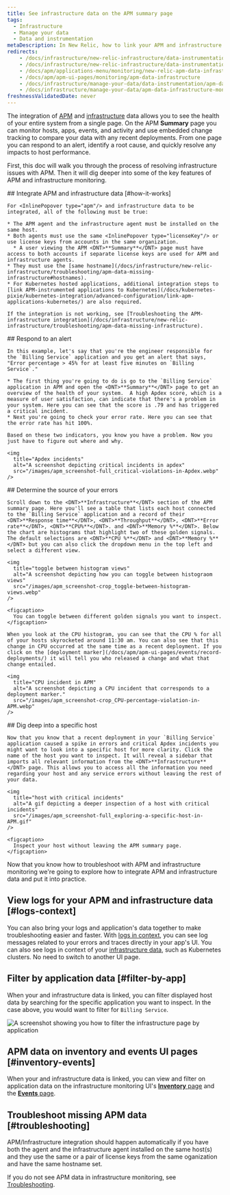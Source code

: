 ```yaml
---
title: See infrastructure data on the APM summary page
tags:
  - Infrastructure
  - Manage your data
  - Data and instrumentation
metaDescription: In New Relic, how to link your APM and infrastructure data together. 
redirects:
    - /docs/infrastructure/new-relic-infrastructure/data-instrumentation/infra-apm-overview
    - /docs/infrastructure/new-relic-infrastructure/data-instrumentation/new-relic-apm-data-infrastructure
    - /docs/apm/applications-menu/monitoring/new-relic-apm-data-infrastructure
    - /docs/apm/apm-ui-pages/monitoring/apm-data-infrastructure
    - /docs/infrastructure/manage-your-data/data-instrumentation/apm-data-infrastructure-monitoring
    - /docs/infrastructure/manage-your-data/apm-data-infrastructure-monitoring
freshnessValidatedDate: never
---
```


The integration of [APM](/docs/apm/new-relic-apm/getting-started/welcome-new-relic-apm) and [infrastructure](/docs/infrastructure/new-relic-infrastructure/getting-started/welcome-new-relic-infrastructure) data allows you to see the health of your entire system from a single page. On the APM <DNT>**Summary**</DNT> page you can monitor hosts, apps, events, and <InlinePopover type="alerts"/> activity and use embedded change tracking to compare your data with any recent deployments. From one page you can respond to an alert, identify a root cause, and quickly resolve any impacts to host performance.

First, this doc will walk you through the process of resolving infrastructure issues with APM. Then it will dig deeper into some of the key features of APM and infrastructure monitoring.

<Steps>
  <Step>
    ## Integrate APM and infrastructure data [#how-it-works]

    For <InlinePopover type="apm"/> and infrastructure data to be integrated, all of the following must be true:

    * The APM agent and the infrastructure agent must be installed on the same host.
    * Both agents must use the same <InlinePopover type="licenseKey"/> or use license keys from accounts in the same organization.
      * A user viewing the APM <DNT>**Summary**</DNT> page must have access to both accounts if separate license keys are used for APM and infrastructure agents.
    * They must use the [same hostname](/docs/infrastructure/new-relic-infrastructure/troubleshooting/apm-data-missing-infrastructure#hostnames).
    * For Kubernetes hosted applications, additional integration steps to [link APM-instrumented applications to Kubernetes](/docs/kubernetes-pixie/kubernetes-integration/advanced-configuration/link-apm-applications-kubernetes/) are also required.

    If the integration is not working, see [Troubleshooting the APM-infrastructure integration](/docs/infrastructure/new-relic-infrastructure/troubleshooting/apm-data-missing-infrastructure).
  </Step>

  <Step>
    ## Respond to an alert

    In this example, let's say that you're the engineer responsible for the `Billing Service` application and you get an alert that says, "Error percentage > 45% for at least five minutes on `Billing Service`."

    * The first thing you're going to do is go to the `Billing Service` application in APM and open the <DNT>**Summary**</DNT> page to get an overview of the health of your system.  A high Apdex score, which is a measure of user satisfaction, can indicate that there's a problem in your system. Here you can see that the score is .79 and has triggered a critical incident.
    * Next you're going to check your error rate. Here you can see that the error rate has hit 100%.

    Based on these two indicators, you know you have a problem. Now you just have to figure out where and why.

    <img
      title="Apdex incidents"
      alt="A screenshot depicting critical incidents in apdex"
      src="/images/apm_screenshot-full_critical-violations-in-Apdex.webp"
    />
  </Step>

  <Step>
    ## Determine the source of your errors

    Scroll down to the <DNT>**Infrastructure**</DNT> section of the APM summary page. Here you'll see a table that lists each host connected to the `Billing Service` application and a record of their <DNT>**Response time**</DNT>, <DNT>**Throughput**</DNT>, <DNT>**Error rate**</DNT>, <DNT>**CPU%**</DNT>. and <DNT>**Memory %**</DNT>. Below the chart are histograms that highlight two of these golden signals. The default selections are <DNT>**CPU %**</DNT> and <DNT>**Memory %**</DNT> but you can also click the dropdown menu in the top left and select a different view.

    <img
      title="toggle between histogram views"
      alt="A screenshot depicting how you can toggle between histograom views"
      src="/images/apm_screenshot-crop_toggle-between-histogram-views.webp"
    />

    <figcaption>
      You can toggle between different golden signals you want to inspect.
    </figcaption>

    When you look at the CPU histogram, you can see that the CPU % for all of your hosts skyrocketed around 11:30 am. You can also see that this change in CPU occurred at the same time as a recent deployment. If you click on the [deployment marker](/docs/apm/apm-ui-pages/events/record-deployments/) it will tell you who released a change and what that change entailed.

    <img
      title="CPU incident in APM"
      alt="A screenshot depicting a CPU incident that corresponds to a deployment marker."
      src="/images/apm_screenshot-crop_CPU-percentage-violation-in-APM.webp"
    />
  </Step>

  <Step>
    ## Dig deep into a specific host

    Now that you know that a recent deployment in your `Billing Service` application caused a spike in errors and critical Apdex incidents you might want to look into a specific host for more clarity. Click the name of the host you want to inspect. It will reveal a sidebar that imports all relevant information from the <DNT>**Infrastructure**</DNT> page. This allows you to access all the information you need regarding your host and any service errors without leaving the rest of your data.

    <img
      title="host with critical incidents"
      alt="A gif depicting a deeper inspection of a host with critical incidents"
      src="/images/apm_screenshot-full_exploring-a-specific-host-in-APM.gif"
    />

    <figcaption>
      Inspect your host without leaving the APM summary page.
    </figcaption>
  </Step>
</Steps>

Now that you know how to troubleshoot with APM and infrastructure monitoring we're going to explore how to integrate APM and infrastructure data and put it into practice.

## View logs for your APM and infrastructure data [#logs-context]

You can also bring your logs and application's data together to make troubleshooting easier and faster. With [logs in context](/docs/logs/logs-context/configure-logs-context-apm-agents/), you can see log messages related to your errors and traces directly in your app's UI. You can also see logs in context of your [infrastructure data](/docs/logs/forward-logs/forward-your-logs-using-infrastructure-agent/), such as Kubernetes clusters. No need to switch to another UI page.

## Filter by application data [#filter-by-app]

When your <InlinePopover type="apm"/> and infrastructure data is linked, you can filter displayed host data by searching for the specific application you want to inspect. In the case above, you would want to filter for `Billing Service`.

<img
  title="filter by application"
  alt="A screenshot showing you how to filter the infrastructure page by application"
  src="/images/apm_screenshot-full_filter-by-application.webp"
/>

## APM data on inventory and events UI pages [#inventory-events]

When your <InlinePopover type="apm"/> and infrastructure data is linked, you can view and filter on application data on the infrastructure monitoring UI's [<DNT>**Inventory**</DNT> page](/docs/infrastructure/new-relic-infrastructure/infrastructure-ui-pages/infrastructure-inventory-page-search-your-entire-infrastructure) and the [<DNT>**Events**</DNT> page](/docs/infrastructure/new-relic-infrastructure/infrastructure-ui-pages/infrastructure-events-page-live-feed-every-agent).

## Troubleshoot missing APM data [#troubleshooting]

APM/Infrastructure integration should happen automatically if you have both the <InlinePopover type="apm"/> agent and the infrastructure agent installed on the same host(s) and they use the same <InlinePopover type="licenseKey"/> or a pair of license keys from the same oganization and have the same hostname set.

If you do not see APM data in infrastructure monitoring, see [Troubleshooting](/docs/infrastructure/new-relic-infrastructure/troubleshooting/troubleshooting-apm-data-not-infrastructure).
